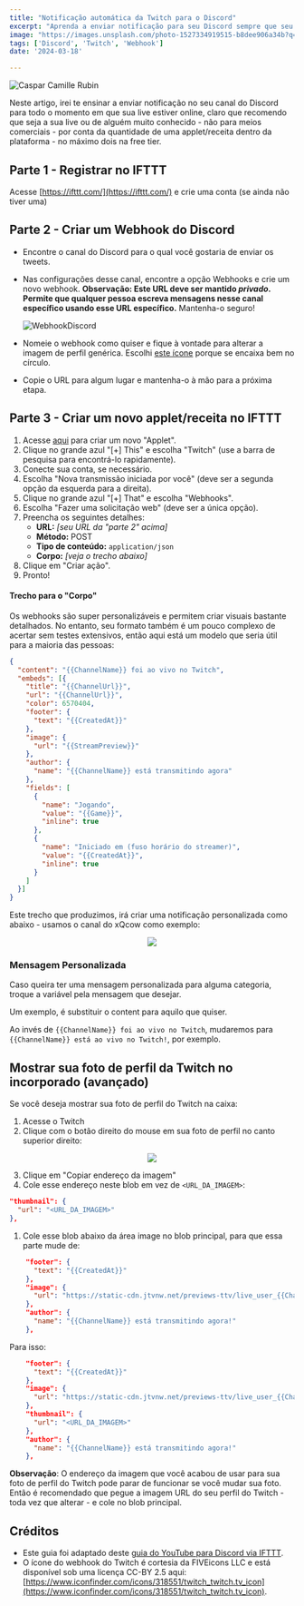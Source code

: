 ```yaml
---
title: "Notificação automática da Twitch para o Discord"
excerpt: "Aprenda a enviar notificação para seu Discord sempre que seu canal na Twitch entrar ao ar"
image: "https://images.unsplash.com/photo-1527334919515-b8dee906a34b?q=80&w=2070&auto=format&fit=crop&ixlib=rb-4.0.3&ixid=M3wxMjA3fDB8MHxwaG90by1wYWdlfHx8fGVufDB8fHx8fA%3D%3D"
tags: ['Discord', 'Twitch', 'Webhook']
date: '2024-03-18'

---
```


![Caspar Camille Rubin](https://images.unsplash.com/photo-1527334919515-b8dee906a34b?q=80&w=2070&auto=format&fit=crop&ixlib=rb-4.0.3&ixid=M3wxMjA3fDB8MHxwaG90by1wYWdlfHx8fGVufDB8fHx8fA%3D%3D)

Neste artigo, irei te ensinar a enviar notificação no seu canal do Discord para todo o momento em que sua live estiver online,
claro que recomendo que seja a sua live ou de alguém muito conhecido - não para meios comerciais - por conta da quantidade
de uma applet/receita dentro da plataforma - no máximo dois na free tier.

## Parte 1 - Registrar no IFTTT
Acesse [https://ifttt.com/](https://ifttt.com/) e crie uma conta (se ainda não tiver uma)

<!--truncate-->

## Parte 2 - Criar um Webhook do Discord
- Encontre o canal do Discord para o qual você gostaria de enviar os tweets.
- Nas configurações desse canal, encontre a opção Webhooks e crie um novo webhook.
  **Observação: Este URL deve ser mantido _privado_. Permite que qualquer pessoa escreva mensagens nesse canal específico usando esse URL específico.** Mantenha-o seguro!

  ![WebhookDiscord](http://i.imgur.com/PZE2wFu.png)
- Nomeie o webhook como quiser e fique à vontade para alterar a imagem de perfil genérica. Escolhi [este ícone](https://cdn1.iconfinder.com/data/icons/micon-social-pack/512/twitch-128.png) porque se encaixa bem no círculo.
- Copie o URL para algum lugar e mantenha-o à mão para a próxima etapa.

## Parte 3 - Criar um novo applet/receita no IFTTT
1. Acesse [aqui](https://ifttt.com/create) para criar um novo "Applet".
2. Clique no grande azul "[+] This" e escolha "Twitch" (use a barra de pesquisa para encontrá-lo rapidamente).
3. Conecte sua conta, se necessário.
4. Escolha "Nova transmissão iniciada por você" (deve ser a segunda opção da esquerda para a direita).
5. Clique no grande azul "[+] That" e escolha "Webhooks".
6. Escolha "Fazer uma solicitação web" (deve ser a única opção).
7. Preencha os seguintes detalhes:
   - **URL:** _[seu URL da "parte 2" acima]_
   - **Método:** POST
   - **Tipo de conteúdo:** `application/json`
   - **Corpo:** _[veja o trecho abaixo]_
8. Clique em "Criar ação".
9. Pronto!

#### Trecho para o "Corpo"
Os webhooks são super personalizáveis e permitem criar visuais bastante detalhados. No entanto, seu formato também é um pouco complexo de acertar sem testes extensivos, então aqui está um modelo que seria útil para a maioria das pessoas:

```json
{
  "content": "{{ChannelName}} foi ao vivo no Twitch",
  "embeds": [{
    "title": "{{ChannelUrl}}",
    "url": "{{ChannelUrl}}",
    "color": 6570404,
    "footer": {
      "text": "{{CreatedAt}}"
    },
    "image": {
      "url": "{{StreamPreview}}"
    },
    "author": {
      "name": "{{ChannelName}} está transmitindo agora"
    },
    "fields": [
      {
        "name": "Jogando",
        "value": "{{Game}}",
        "inline": true
      },
      {
        "name": "Iniciado em (fuso horário do streamer)",
        "value": "{{CreatedAt}}",
        "inline": true
      }
    ]
  }]
}
```

Este trecho que produzimos, irá criar uma notificação personalizada como abaixo - usamos o canal do xQcow como exemplo:

<p align="center">
<img src="https://gist.githubusercontent.com/smiley/78c1c2a57d17a179a978a1438b389710/raw/screenshot_discord_webhook_template.png"/>
</p>

### Mensagem Personalizada
Caso queira ter uma mensagem personalizada para alguma categoria, troque a variável pela mensagem que desejar.

Um exemplo, é substituir o content para aquilo que quiser. 

Ao invés de `{{ChannelName}} foi ao vivo no Twitch`, mudaremos para `{{ChannelName}} está ao vivo no Twitch!`, por exemplo.

## Mostrar sua foto de perfil da Twitch no incorporado (avançado)
Se você deseja mostrar sua foto de perfil do Twitch na caixa:

1. Acesse o Twitch
2. Clique com o botão direito do mouse em sua foto de perfil no canto superior direito:

<p align="center">
<img src="https://gist.githubusercontent.com/smiley/78c1c2a57d17a179a978a1438b389710/raw/screenshot_twitch_userarea.png"/>
</p>

3. Clique em "Copiar endereço da imagem"
4. Cole esse endereço neste blob em vez de `<URL_DA_IMAGEM>`:

```JSON
"thumbnail": {
  "url": "<URL_DA_IMAGEM>"
},
```

1. Cole esse blob abaixo da área image no blob principal, para que essa parte mude de:

```JSON
    "footer": {
      "text": "{{CreatedAt}}"
    },
    "image": {
      "url": "https://static-cdn.jtvnw.net/previews-ttv/live_user_{{ChannelName}}-1280x720.jpg"
    },
    "author": {
      "name": "{{ChannelName}} está transmitindo agora!"
    },
```

Para isso:

```JSON
    "footer": {
      "text": "{{CreatedAt}}"
    },
    "image": {
      "url": "https://static-cdn.jtvnw.net/previews-ttv/live_user_{{ChannelName}}-1280x720.jpg"
    },
    "thumbnail": {
      "url": "<URL_DA_IMAGEM>"
    },
    "author": {
      "name": "{{ChannelName}} está transmitindo agora!"
    },
```

**Observação**: O endereço da imagem que você acabou de usar para sua foto de perfil do Twitch pode parar de funcionar se você mudar sua foto. Então é
recomendado que pegue a imagem URL do seu perfil do Twitch - toda vez que alterar - e cole no blob principal.

## Créditos

- Este guia foi adaptado deste [guia do YouTube para Discord via IFTTT](https://gist.github.com/Godimas/ae8e7c7cbd6236622c777d6bcb7a6748).
- O ícone do webhook do Twitch é cortesia da FIVEicons LLC e está disponível sob uma licença CC-BY 2.5 aqui: [https://www.iconfinder.com/icons/318551/twitch_twitch.tv_icon](https://www.iconfinder.com/icons/318551/twitch_twitch.tv_icon).